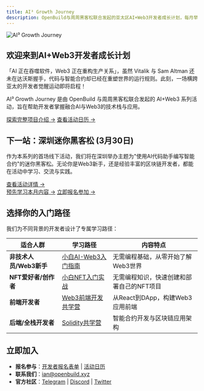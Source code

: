 ```yaml
---
title: AI³ Growth Journey
description: OpenBuild与周周黑客松联合发起的亚太区AI+Web3开发者成长计划，每月举办线上Workshop和线下Mini-Hackathon
---
```

![AI³ Growth Journey](/images/banner.png)

## 欢迎来到AI+Web3开发者成长计划

「AI 正在吞噬软件，Web3 正在重构生产关系」，虽然 Vitalik 与 Sam Altman 还未在达沃斯握手，代码与智能合约却已经在重塑世界的运行规则。此刻，一场横跨亚太的开发者觉醒运动即将启程！

AI³ Growth Journey 是由 OpenBuild 与周周黑客松联合发起的 AI+Web3 系列活动，旨在帮助开发者掌握融合AI与Web3的技术栈与应用。

[探索完整项目介绍 →](/docs/introduction)
[查看活动日历 →](https://lu.ma/ai-web3)

## 下一站：深圳迷你黑客松 (3月30日)

作为本系列的首场线下活动，我们将在深圳举办主题为"使用AI代码助手编写智能合约"的迷你黑客松。无论你是Web3新手，还是经验丰富的区块链开发者，都能在活动中学习、交流与实践。

[查看活动详情 →](/docs/2025-03)  
[预先学习本月内容 →](/docs/march-learn)
[立即报名参加 →](https://lu.ma/cpzc7gka)

## 选择你的入门路径

我们为不同背景的开发者设计了专属学习路径：

| 适合人群 | 学习路径 | 内容特点 |
| --- | --- | --- |
| **非技术人员/Web3新手** | [小白AI-Web3入门指南](/docs/newbie) | 无需编程基础，从零开始了解Web3世界 |
| **NFT爱好者/创作者** | [小白NFT入门实战](/docs/nft) | 无需编程知识，快速创建和部署自己的NFT项目 |
| **前端开发者** | [Web3前端开发共学营](/docs/frontend) | 从React到DApp，构建Web3应用前端 |
| **后端/全栈开发者** | [Solidity共学营](/docs/solidity) | 智能合约开发与区块链应用架构 |

## 立即加入

- **报名参与**：[开发者报名表单](https://hackathonweekly.feishu.cn/share/base/form/shrcnBjdytUgit8dDtRbPCPoaac) | [活动日历](https://lu.ma/ai-web3)
- **联系我们**：[ian@openbuild.xyz](mailto:ian@openbuild.xyz)
- **官方社区**：[Telegram](https://t.me/openbuild_xyz) | [Discord](https://discord.gg/openbuild) | [Twitter](https://twitter.com/openbuild_xyz)